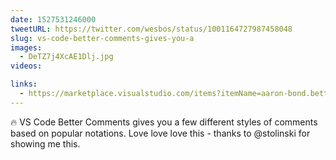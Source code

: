 ```yaml
---
date: 1527531246000
tweetURL: https://twitter.com/wesbos/status/1001164727987458048
slug: vs-code-better-comments-gives-you-a
images:
  - DeTZ7j4XcAE1Dlj.jpg
videos:

links:
  - https://marketplace.visualstudio.com/items?itemName=aaron-bond.better-comments
---
```

🔥 VS Code Better Comments gives you a few different styles of comments based on popular notations. Love love love this - thanks to @stolinski for showing me this.
